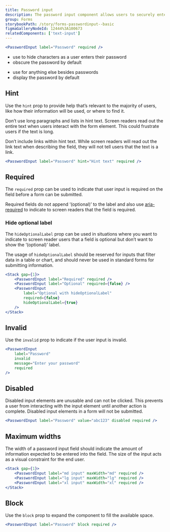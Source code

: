 ```yaml
---
title: Password input
description: The password input component allows users to securely enter a password. The text is obscured by default, but can be revealed by pressing the ‘Show password’ checkbox.
group: Forms
storybookPath: /story/forms-passwordinput--basic
figmaGalleryNodeId: 12444%3A100673
relatedComponents: ['text-input']
---
```


```jsx live
<PasswordInput label="Password" required />
```

<DoHeading />

- use to hide characters as a user enters their password
- obscure the password by default

<DontHeading />

- use for anything else besides passwords
- display the password by default

## Hint

Use the `hint` prop to provide help that’s relevant to the majority of users, like how their information will be used, or where to find it.

Don’t use long paragraphs and lists in hint text. Screen readers read out the entire text when users interact with the form element. This could frustrate users if the text is long.

Don’t include links within hint text. While screen readers will read out the link text when describing the field, they will not tell users that the text is a link.

```jsx live
<PasswordInput label="Password" hint="Hint text" required />
```

## Required

The `required` prop can be used to indicate that user input is required on the field before a form can be submitted.

Required fields do not append ‘(optional)’ to the label and also use [aria-required](https://developer.mozilla.org/en-US/docs/Web/Accessibility/ARIA/Attributes/aria-required) to indicate to screen readers that the field is required.

### Hide optional label

The `hideOptionalLabel` prop can be used in situations where you want to indicate to screen reader users that a field is optional but don’t want to show the ‘(optional)’ label.

The usage of `hideOptionalLabel` should be reserved for inputs that filter data in a table or chart, and should never be used in standard forms for submitting information.

```jsx live
<Stack gap={1}>
	<PasswordInput label="Required" required />
	<PasswordInput label="Optional" required={false} />
	<PasswordInput
		label="Optional with hideOptionalLabel"
		required={false}
		hideOptionalLabel={true}
	/>
</Stack>
```

## Invalid

Use the `invalid` prop to indicate if the user input is invalid.

```jsx live
<PasswordInput
	label="Password"
	invalid
	message="Enter your password"
	required
/>
```

## Disabled

Disabled input elements are unusable and can not be clicked. This prevents a user from interacting with the input element until another action is complete. Disabled input elements in a form will not be submitted.

```jsx live
<PasswordInput label="Password" value="abc123" disabled required />
```

## Maximum widths

The width of a password input field should indicate the amount of information expected to be entered into the field. The size of the input acts as a visual constraint for the end user.

```jsx live
<Stack gap={1}>
	<PasswordInput label="md input" maxWidth="md" required />
	<PasswordInput label="lg input" maxWidth="lg" required />
	<PasswordInput label="xl input" maxWidth="xl" required />
</Stack>
```

## Block

Use the `block` prop to expand the component to fill the available space.

```jsx live
<PasswordInput label="Password" block required />
```
